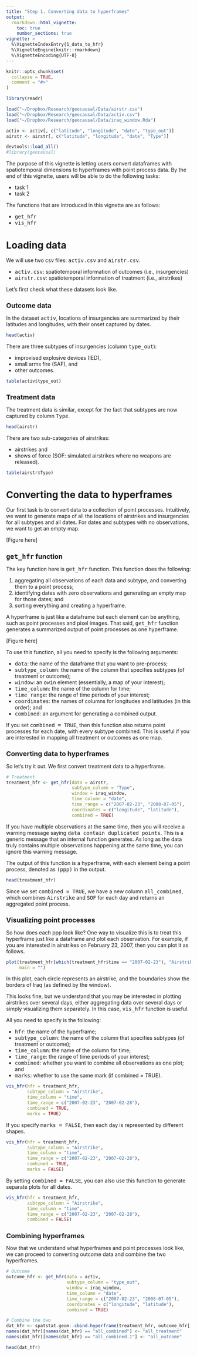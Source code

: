 ```yaml
---
title: "Step 1. Converting data to hyperframes"
output: 
  rmarkdown::html_vignette:
    toc: true
    number_sections: true
vignette: >
  %\VignetteIndexEntry{1_data_to_hfr}
  %\VignetteEngine{knitr::rmarkdown}
  %\VignetteEncoding{UTF-8}
---
```


<style type = "text/css">
h1.title {
  font-size: 30px;
}
h1 { /* Header 1 */
  font-size: 26px;
}
h2 { /* Header 2 */
    font-size: 18px;
}
h3 { /* Header 3 */
  font-size: 16px;
}
div#TOC li {
    list-style:none;
    background-image:none;
    background-repeat:none;
    background-position:0; 
}
</style>

```r
knitr::opts_chunk$set(
  collapse = TRUE,
  comment = "#>"
)

library(readr)

load("~/Dropbox/Research/geocausal/Data/airstr.csv")
load("~/Dropbox/Research/geocausal/Data/activ.csv")
load("~/Dropbox/Research/geocausal/Data/iraq_window.Rda")

activ <- activ[, c("latitude", "longitude", "date", "type_out")]
airstr <- airstr[, c("latitude", "longitude", "date", "Type")]
```

```r
devtools::load_all()
#library(geocausal)
```

The purpose of this vignette is letting users convert dataframes with spatiotemporal dimensions to hyperframes with point process data. By the end of this vignette, users will be able to do the following tasks:

- task 1
- task 2

The functions that are introduced in this vignette are as follows:

- <tt>get_hfr</tt>
- <tt>vis_hfr</tt>

# Loading data

We will use two csv files: <tt>activ.csv</tt> and <tt>airstr.csv</tt>. 

- <tt>activ.csv</tt>: spatiotemporal information of outcomes (i.e., insurgencies) 
- <tt>airstr.csv</tt>: spatiotemporal information of treatment (i.e., airstrikes)

Let's first check what these datasets look like.

## Outcome data

In the dataset <tt>activ</tt>, locations of insurgencies are summarized by their latitudes and longitudes, with their onset captured by dates.

```r
head(activ)
```

There are three subtypes of insurgencies (column <tt>type_out</tt>): 

- improvised explosive devices (IED),
- small arms fire (SAF), and 
- other outcomes. 

```r
table(activ$type_out)
```

## Treatment data

The treatment data is similar, except for the fact that subtypes are now captured by column <tt>Type</tt>.

```r
head(airstr)
```

There are two sub-categories of airstrikes: 

- airstrikes and 
- shows of force (SOF: simulated airstrikes where no weapons are released).

```r
table(airstr$Type)
```

# Converting the data to hyperframes

Our first task is to convert data to a collection of point processes. Intuitively, we want to generate maps of all the locations of airstrikes and insurgencies for all subtypes and all dates. For dates and subtypes with no observations, we want to get an empty map.

[Figure here]

## <tt>get_hfr</tt> function

The key function here is <tt>get_hfr</tt> function. This function does the following:

1. aggregating all observations of each data and subtype, and converting them to a point process;
2. identifying dates with zero observations and generating an empty map for those dates; and
3. sorting everything and creating a hyperframe.

A hyperframe is just like a dataframe but each element can be anything, such as point processes and pixel images. That said, <tt>get_hfr</tt> function generates a summarized output of point processes as one hyperframe.

[Figure here]

To use this function, all you need to specify is the following arguments:

- <tt>data</tt>: the name of the dataframe that you want to pre-process;
- <tt>subtype_column</tt>: the name of the column that specifies subtypes (of treatment or outcome);
- <tt>window</tt>: an <tt>owin</tt> element (essentially, a map of your interest);
- <tt>time_column</tt>: the name of the column for time;
- <tt>time_range</tt>: the range of time periods of your interest;
- <tt>coordinates</tt>: the names of columns for longitudes and latitudes (in this order); and
- <tt>combined</tt>: an argument for generating a combined output.

If you set <tt>combined =  TRUE</tt>, then this function also returns point processes for each date, with every subtype combined. This is useful if you are interested in mapping all treatment or outcomes as one map.

## Converting data to hyperframes

So let's try it out. We first convert treatment data to a hyperframe.

```r
# Treatment
treatment_hfr <- get_hfr(data = airstr,
                         subtype_column = "Type",
                         window = iraq_window,
                         time_column = "date",
                         time_range = c("2007-02-23", "2008-07-05"),
                         coordinates = c("longitude", "latitude"),
                         combined = TRUE)
```

If you have multiple observations at the same time, then you will receive a warning message saying <tt>data contain duplicated points</tt>. This is a generic message that an internal function generates. As long as the data truly contains multiple observations happening at the same time, you can ignore this warning message.

The output of this function is a hyperframe, with each element being a point process, denoted as <tt>(ppp)</tt> in the output. 
```r
head(treatment_hfr)
```

Since we set <tt>combined = TRUE</tt>, we have a new column <tt>all_combined</tt>, which combines <tt>Airstrike</tt> and <tt>SOF</tt> for each day and returns an aggregated point process.

## Visualizing point processes

So how does each ppp look like? One way to visualize this is to treat this hyperframe just like a dataframe and plot each observation. For example, if you are interested in airstrikes on February 23, 2007, then you can plot it as follows.

```r
plot(treatment_hfr[which(treatment_hfr$time == "2007-02-23"), "Airstrike"],
     main = "")
```

In this plot, each circle represents an airstrike, and the boundaries show the borders of Iraq (as defined by the window).

This looks fine, but we understand that you may be interested in plotting airstrikes over several days, either aggregating data over several days or simply visualizing them separately. In this case, <tt>vis_hfr</tt> function is useful.

All you need to specify is the following:

- <tt>hfr</tt>: the name of the hyperframe;
- <tt>subtype_column</tt>: the name of the column that specifies subtypes (of treatment or outcome);
- <tt>time_column</tt>: the name of the column for time;
- <tt>time_range</tt>: the range of time periods of your interest;
- <tt>combined</tt>: whether you want to combine all observations as one plot; and
- <tt>marks</tt>: whether to use the same mark (if combined = TRUE).

```r
vis_hfr(hfr = treatment_hfr,
        subtype_column = "Airstrike",
        time_column = "time",
        time_range = c("2007-02-23", "2007-02-28"),
        combined = TRUE,
        marks = TRUE) 
```

If you specify <tt>marks = FALSE</tt>, then each day is represented by different shapes.

```r
vis_hfr(hfr = treatment_hfr,
        subtype_column = "Airstrike",
        time_column = "time",
        time_range = c("2007-02-23", "2007-02-28"),
        combined = TRUE,
        marks = FALSE)
```

By setting <tt>combined = FALSE</tt>, you can also use this function to generate separate plots for all dates.

```r
vis_hfr(hfr = treatment_hfr,
        subtype_column = "Airstrike",
        time_column = "time",
        time_range = c("2007-02-23", "2007-02-28"),
        combined = FALSE) 
```

## Combining hyperframes

Now that we understand what hyperframes and point processes look like, we can proceed to converting outcome data and combine the two hyperframes.

```r
# Outcome
outcome_hfr <- get_hfr(data = activ,
                       subtype_column = "type_out",
                       window = iraq_window,
                       time_column = "date",
                       time_range = c("2007-02-23", "2008-07-05"),
                       coordinates = c("longitude", "latitude"),
                       combined = TRUE)

# Combine the two
dat_hfr <- spatstat.geom::cbind.hyperframe(treatment_hfr, outcome_hfr[, -1])
names(dat_hfr)[names(dat_hfr) == "all_combined"] <- "all_treatment"
names(dat_hfr)[names(dat_hfr) == "all_combined.1"] <- "all_outcome"

head(dat_hfr)
```


